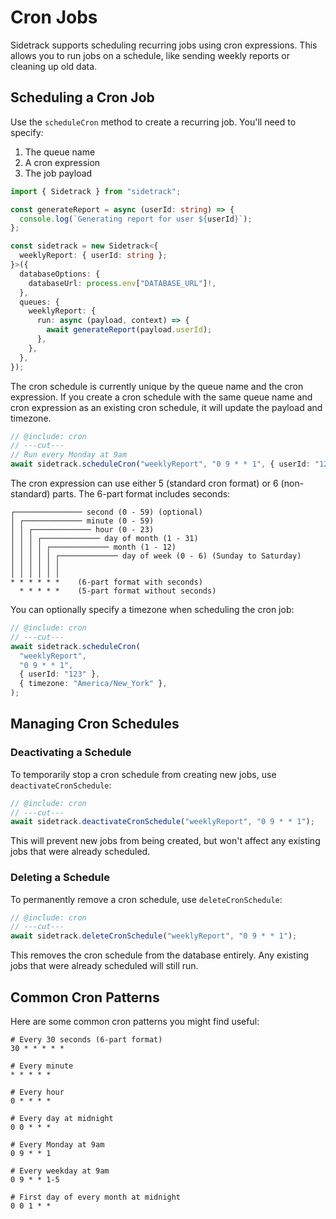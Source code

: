 # Cron Jobs

Sidetrack supports scheduling recurring jobs using cron expressions. This allows you to run jobs on a schedule, like sending weekly reports or cleaning up old data.

## Scheduling a Cron Job

Use the `scheduleCron` method to create a recurring job. You'll need to specify:

1. The queue name
2. A cron expression
3. The job payload

```ts twoslash include cron
import { Sidetrack } from "sidetrack";

const generateReport = async (userId: string) => {
  console.log(`Generating report for user ${userId}`);
};

const sidetrack = new Sidetrack<{
  weeklyReport: { userId: string };
}>({
  databaseOptions: {
    databaseUrl: process.env["DATABASE_URL"]!,
  },
  queues: {
    weeklyReport: {
      run: async (payload, context) => {
        await generateReport(payload.userId);
      },
    },
  },
});
```

The cron schedule is currently unique by the queue name and the cron expression. If you create a cron schedule with the same queue name and cron expression as an existing cron schedule, it will update the payload and timezone.

```ts twoslash
// @include: cron
// ---cut---
// Run every Monday at 9am
await sidetrack.scheduleCron("weeklyReport", "0 9 * * 1", { userId: "123" });
```

The cron expression can use either 5 (standard cron format) or 6 (non-standard) parts. The 6-part format includes seconds:

```
┌─────────────── second (0 - 59) (optional)
│ ┌───────────── minute (0 - 59)
│ │ ┌───────────── hour (0 - 23)
│ │ │ ┌───────────── day of month (1 - 31)
│ │ │ │ ┌───────────── month (1 - 12)
│ │ │ │ │ ┌───────────── day of week (0 - 6) (Sunday to Saturday)
│ │ │ │ │ │
│ │ │ │ │ │
* * * * * *    (6-part format with seconds)
  * * * * *    (5-part format without seconds)
```

You can optionally specify a timezone when scheduling the cron job:

```ts twoslash
// @include: cron
// ---cut---
await sidetrack.scheduleCron(
  "weeklyReport",
  "0 9 * * 1",
  { userId: "123" },
  { timezone: "America/New_York" },
);
```

## Managing Cron Schedules

### Deactivating a Schedule

To temporarily stop a cron schedule from creating new jobs, use `deactivateCronSchedule`:

```ts twoslash
// @include: cron
// ---cut---
await sidetrack.deactivateCronSchedule("weeklyReport", "0 9 * * 1");
```

This will prevent new jobs from being created, but won't affect any existing jobs that were already scheduled.

### Deleting a Schedule

To permanently remove a cron schedule, use `deleteCronSchedule`:

```ts twoslash
// @include: cron
// ---cut---
await sidetrack.deleteCronSchedule("weeklyReport", "0 9 * * 1");
```

This removes the cron schedule from the database entirely. Any existing jobs that were already scheduled will still run.

## Common Cron Patterns

Here are some common cron patterns you might find useful:

```
# Every 30 seconds (6-part format)
30 * * * * *

# Every minute
* * * * *

# Every hour
0 * * * *

# Every day at midnight
0 0 * * *

# Every Monday at 9am
0 9 * * 1

# Every weekday at 9am
0 9 * * 1-5

# First day of every month at midnight
0 0 1 * *
```
